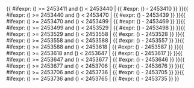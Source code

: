 <includeonly>{{ #ifexpr: ({{{1}}}) >= 2453411 and ({{{1}}}) < 2453440 | {{ #expr: ({{{1}}}) - 2453410 }} }}{{ #ifexpr: ({{{1}}}) >= 2453440 and ({{{1}}}) < 2453470 | {{ #expr: ({{{1}}}) - 2453439 }} }}{{ #ifexpr: ({{{1}}}) >= 2453470 and ({{{1}}}) < 2453499 | {{ #expr: ({{{1}}}) - 2453469 }} }}{{ #ifexpr: ({{{1}}}) >= 2453499 and ({{{1}}}) < 2453529 | {{ #expr: ({{{1}}}) - 2453498 }} }}{{ #ifexpr: ({{{1}}}) >= 2453529 and ({{{1}}}) < 2453558 | {{ #expr: ({{{1}}}) - 2453528 }} }}{{ #ifexpr: ({{{1}}}) >= 2453558 and ({{{1}}}) < 2453588 | {{ #expr: ({{{1}}}) - 2453557 }} }}{{ #ifexpr: ({{{1}}}) >= 2453588 and ({{{1}}}) < 2453618 | {{ #expr: ({{{1}}}) - 2453587 }} }}{{ #ifexpr: ({{{1}}}) >= 2453618 and ({{{1}}}) < 2453647 | {{ #expr: ({{{1}}}) - 2453617 }} }}{{ #ifexpr: ({{{1}}}) >= 2453647 and ({{{1}}}) < 2453677 | {{ #expr: ({{{1}}}) - 2453646 }} }}{{ #ifexpr: ({{{1}}}) >= 2453677 and ({{{1}}}) < 2453706 | {{ #expr: ({{{1}}}) - 2453676 }} }}{{ #ifexpr: ({{{1}}}) >= 2453706 and ({{{1}}}) < 2453736 | {{ #expr: ({{{1}}}) - 2453705 }} }}{{ #ifexpr: ({{{1}}}) >= 2453736 and ({{{1}}}) < 2453765 | {{ #expr: ({{{1}}}) - 2453735 }} }}</includeonly><noinclude>{{Chinese calendar/doc}}

[[Category:農曆模板|{{PAGENAME}}]]

</noinclude>